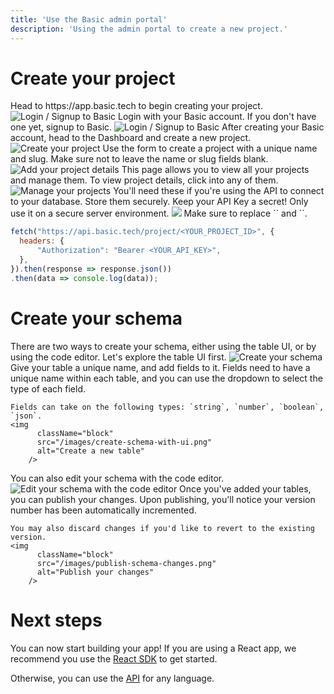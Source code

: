 ```yaml
---
title: 'Use the Basic admin portal'
description: 'Using the admin portal to create a new project.'
---
```


# Create your project

<Steps>
    <Step title="Navigate to the Dashboard">
    Head to https://app.basic.tech to begin creating your project. 
        <img
          className="block"
          src="/images/admin-logged-out.png"
          alt="Login / Signup to Basic"
        /> 
    </Step>
  <Step title="Login / Signup with Basic">
    Login with your Basic account. If you don't have one yet, signup to Basic.
    <img
          className="block"
          src="/images/basic-sso.png"
          alt="Login / Signup to Basic"
        /> 
  </Step>
  <Step title="Create your project">
    After creating your Basic account, head to the Dashboard and create a new project.
    <img
          className="block"
          src="/images/admin-no-projects.png"
          alt="Create your project"
        /> 
  </Step>
  <Step title="Add your project details">
    Use the form to create a project with a unique name and slug. Make sure not to leave the name or slug fields blank.
    <img
          className="block"
          src="/images/admin-create-project.png"
          alt="Add your project details"
        /> 
  </Step>
  <Step title="Manage your projects">
    This page allows you to view all your projects and manage them. To view project details, click into any of them.
    <img
          className="block"
          src="/images/admin-with-projects.png"
          alt="Manage your projects"
        /> 
  </Step>
  <Step title="Note your project ID, database URL, and API key (keep this a secret!)">
    You'll need these if you're using the API to connect to your database. Store them securely.
    <Warning>
        Keep your API Key a secret! Only use it on a secure server environment.
    </Warning>
    <Frame>
      <img src="/images/api-key.png" />
    </Frame>
  </Step>
  <Step title="(Optional) You can test everything is working by making a sample fetch request to your database:">
    Make sure to replace `<YOUR_PROJECT_ID>` and `<YOUR_API_KEY>`. 
  
``` js GET Project Details
fetch("https://api.basic.tech/project/<YOUR_PROJECT_ID>", {
  headers: {
      "Authorization": "Bearer <YOUR_API_KEY>",
  },
}).then(response => response.json())
.then(data => console.log(data));
```
  </Step>
</Steps>

# Create your schema
<Steps>
<Step title="Create your schema">
    There are two ways to create your schema, either using the table UI, or by using the code editor. Let's explore the table UI first.
    <img
          className="block"
          src="/images/admin-no-schema.png"
          alt="Create your schema"
        /> 
</Step>
<Step title="Add a new table">
    Give your table a unique name, and add fields to it. Fields need to have a unique name within each table, and you can use the dropdown to select the type of each field.
    
    Fields can take on the following types: `string`, `number`, `boolean`, `json`.
    <img
          className="block"
          src="/images/create-schema-with-ui.png"
          alt="Create a new table"
        /> 
</Step>
<Step title="(Optional) Edit your schema with the code editor">
    You can also edit your schema with the code editor.
    <img
          className="block"
          src="/images/schema-editor.png"
          alt="Edit your schema with the code editor"
        /> 
</Step>
<Step title="Publish your changes">
    Once you've added your tables, you can publish your changes. Upon publishing, you'll notice your version number has been automatically incremented. 

    You may also discard changes if you'd like to revert to the existing version.
    <img
          className="block"
          src="/images/publish-schema-changes.png"
          alt="Publish your changes"
        /> 
</Step>
</Steps>



# Next steps
You can now start building your app! 
If you are using a React app, we recommend you use the [React SDK](/get-started/implement-basic/using-react) to get started.

Otherwise, you can use the [API](/get-started/implement-basic/using-api) for any language.
